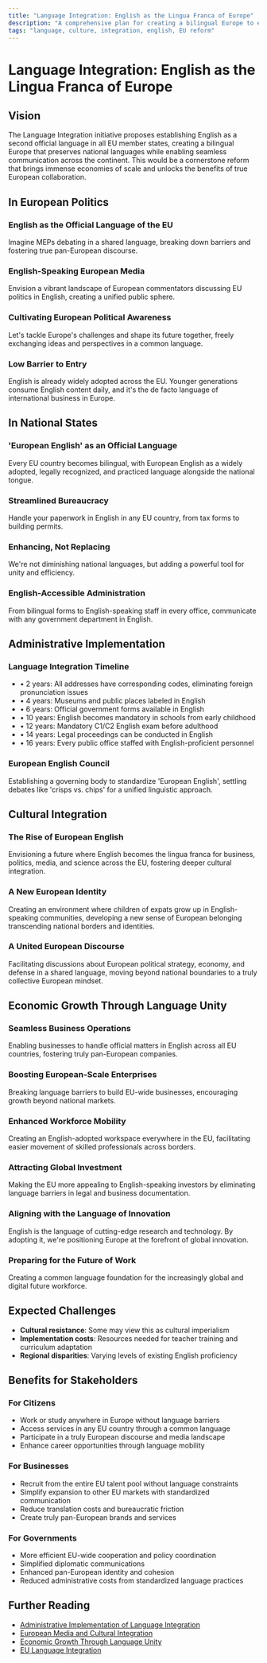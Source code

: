```yaml
---
title: "Language Integration: English as the Lingua Franca of Europe"
description: "A comprehensive plan for creating a bilingual Europe to enable communication, foster economic growth, and build European identity"
tags: "language, culture, integration, english, EU reform"
---
```


# Language Integration: English as the Lingua Franca of Europe

## Vision

The Language Integration initiative proposes establishing English as a second official language in all EU member states, creating a bilingual Europe that preserves national languages while enabling seamless communication across the continent. This would be a cornerstone reform that brings immense economies of scale and unlocks the benefits of true European collaboration.

## In European Politics

<div class="grid grid-cols-1 md:grid-cols-2 gap-6 my-8">
  <div class="bg-indigo-900/20 border border-indigo-800/30 p-6 rounded-xl">
    <h3 class="text-xl font-bold mb-3">English as the Official Language of the EU</h3>
    <p>Imagine MEPs debating in a shared language, breaking down barriers and fostering true pan-European discourse.</p>
  </div>

  <div class="bg-blue-900/20 border border-blue-800/30 p-6 rounded-xl">
    <h3 class="text-xl font-bold mb-3">English-Speaking European Media</h3>
    <p>Envision a vibrant landscape of European commentators discussing EU politics in English, creating a unified public sphere.</p>
  </div>

  <div class="bg-indigo-900/20 border border-indigo-800/30 p-6 rounded-xl">
    <h3 class="text-xl font-bold mb-3">Cultivating European Political Awareness</h3>
    <p>Let's tackle Europe's challenges and shape its future together, freely exchanging ideas and perspectives in a common language.</p>
  </div>

  <div class="bg-blue-900/20 border border-blue-800/30 p-6 rounded-xl">
    <h3 class="text-xl font-bold mb-3">Low Barrier to Entry</h3>
    <p>English is already widely adopted across the EU. Younger generations consume English content daily, and it's the de facto language of international business in Europe.</p>
  </div>
</div>

## In National States

<div class="grid grid-cols-1 md:grid-cols-2 gap-6 my-8">
  <div class="bg-blue-900/20 border border-blue-800/30 p-6 rounded-xl">
    <h3 class="text-xl font-bold mb-3">'European English' as an Official Language</h3>
    <p>Every EU country becomes bilingual, with European English as a widely adopted, legally recognized, and practiced language alongside the national tongue.</p>
  </div>
  
  <div class="bg-indigo-900/20 border border-indigo-800/30 p-6 rounded-xl">
    <h3 class="text-xl font-bold mb-3">Streamlined Bureaucracy</h3>
    <p>Handle your paperwork in English in any EU country, from tax forms to building permits.</p>
  </div>
  
  <div class="bg-blue-900/20 border border-blue-800/30 p-6 rounded-xl">
    <h3 class="text-xl font-bold mb-3">Enhancing, Not Replacing</h3>
    <p>We're not diminishing national languages, but adding a powerful tool for unity and efficiency.</p>
  </div>

  <div class="bg-indigo-900/20 border border-indigo-800/30 p-6 rounded-xl">
    <h3 class="text-xl font-bold mb-3">English-Accessible Administration</h3>
    <p>From bilingual forms to English-speaking staff in every office, communicate with any government department in English.</p>
  </div>
</div>

## Administrative Implementation

<div class="grid grid-cols-1 md:grid-cols-2 gap-6 my-8">
  <div class="bg-purple-900/20 border border-purple-800/30 p-6 rounded-xl">
    <h3 class="text-xl font-bold mb-3">Language Integration Timeline</h3>
    <ul class="space-y-2">
      <li>• 2 years: All addresses have corresponding codes, eliminating foreign pronunciation issues</li>
      <li>• 4 years: Museums and public places labeled in English</li>
      <li>• 6 years: Official government forms available in English</li>
      <li>• 10 years: English becomes mandatory in schools from early childhood</li>
      <li>• 12 years: Mandatory C1/C2 English exam before adulthood</li>
      <li>• 14 years: Legal proceedings can be conducted in English</li>
      <li>• 16 years: Every public office staffed with English-proficient personnel</li>
    </ul>
  </div>

  <div class="bg-indigo-900/20 border border-indigo-800/30 p-6 rounded-xl">
    <h3 class="text-xl font-bold mb-3">European English Council</h3>
    <p>Establishing a governing body to standardize 'European English', settling debates like 'crisps vs. chips' for a unified linguistic approach.</p>
  </div>
</div>

## Cultural Integration

<div class="grid grid-cols-1 gap-6 my-8">
  <div class="bg-indigo-900/20 border border-indigo-800/30 p-6 rounded-xl">
    <h3 class="text-xl font-bold mb-3">The Rise of European English</h3>
    <p>Envisioning a future where English becomes the lingua franca for business, politics, media, and science across the EU, fostering deeper cultural integration.</p>
  </div>

  <div class="bg-purple-900/20 border border-purple-800/30 p-6 rounded-xl">
    <h3 class="text-xl font-bold mb-3">A New European Identity</h3>
    <p>Creating an environment where children of expats grow up in English-speaking communities, developing a new sense of European belonging transcending national borders and identities.</p>
  </div>

  <div class="bg-blue-900/20 border border-blue-800/30 p-6 rounded-xl">
    <h3 class="text-xl font-bold mb-3">A United European Discourse</h3>
    <p>Facilitating discussions about European political strategy, economy, and defense in a shared language, moving beyond national boundaries to a truly collective European mindset.</p>
  </div>
</div>

## Economic Growth Through Language Unity

<div class="grid grid-cols-1 md:grid-cols-3 gap-6 my-8">
  <div class="bg-green-900/20 border border-green-800/30 p-6 rounded-xl">
    <h3 class="text-xl font-bold mb-3">Seamless Business Operations</h3>
    <p>Enabling businesses to handle official matters in English across all EU countries, fostering truly pan-European companies.</p>
  </div>

  <div class="bg-blue-900/20 border border-blue-800/30 p-6 rounded-xl">
    <h3 class="text-xl font-bold mb-3">Boosting European-Scale Enterprises</h3>
    <p>Breaking language barriers to build EU-wide businesses, encouraging growth beyond national markets.</p>
  </div>

  <div class="bg-teal-900/20 border border-teal-800/30 p-6 rounded-xl">
    <h3 class="text-xl font-bold mb-3">Enhanced Workforce Mobility</h3>
    <p>Creating an English-adopted workspace everywhere in the EU, facilitating easier movement of skilled professionals across borders.</p>
  </div>

  <div class="bg-green-900/20 border border-green-800/30 p-6 rounded-xl">
    <h3 class="text-xl font-bold mb-3">Attracting Global Investment</h3>
    <p>Making the EU more appealing to English-speaking investors by eliminating language barriers in legal and business documentation.</p>
  </div>

  <div class="bg-blue-900/20 border border-blue-800/30 p-6 rounded-xl">
    <h3 class="text-xl font-bold mb-3">Aligning with the Language of Innovation</h3>
    <p>English is the language of cutting-edge research and technology. By adopting it, we're positioning Europe at the forefront of global innovation.</p>
  </div>

  <div class="bg-teal-900/20 border border-teal-800/30 p-6 rounded-xl">
    <h3 class="text-xl font-bold mb-3">Preparing for the Future of Work</h3>
    <p>Creating a common language foundation for the increasingly global and digital future workforce.</p>
  </div>
</div>

## Expected Challenges

- **Cultural resistance**: Some may view this as cultural imperialism
- **Implementation costs**: Resources needed for teacher training and curriculum adaptation
- **Regional disparities**: Varying levels of existing English proficiency

## Benefits for Stakeholders

### For Citizens
- Work or study anywhere in Europe without language barriers
- Access services in any EU country through a common language
- Participate in a truly European discourse and media landscape
- Enhance career opportunities through language mobility

### For Businesses
- Recruit from the entire EU talent pool without language constraints
- Simplify expansion to other EU markets with standardized communication
- Reduce translation costs and bureaucratic friction
- Create truly pan-European brands and services

### For Governments
- More efficient EU-wide cooperation and policy coordination
- Simplified diplomatic communications
- Enhanced pan-European identity and cohesion
- Reduced administrative costs from standardized language practices

## Further Reading

- [Administrative Implementation of Language Integration](/docs/book/language-integration-administrative-implementation)
- [European Media and Cultural Integration](/docs/book/media-cultural-integration)
- [Economic Growth Through Language Unity](/docs/book/economic-growth-language-unity)
- [EU Language Integration](/docs/book/language)